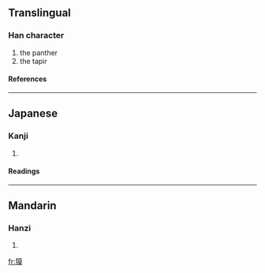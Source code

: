 ==Translingual==
===Han character===
{{Han char|rn=94|rad=犬|as=11|sn=14|four=|canj=大竹廿日大 (KHTAK)}}
# the panther
# the tapir
====References====
{{Han ref|kx=0717.300|dkj=20638|dj=1129.080|hdz=21362.040|uh=734F|ud=29519}}

----
==Japanese==
===Kanji===
{{ja-kanji|grade=|rs=犬11}}
# {{defn|Japanese}} 
====Readings====
{{ja-readings|on=[[ばく]] (baku), [[みゃく]] (myaku)|kun=[[ばく]] (baku)|nanori=}}

----
==Mandarin==
===Hanzi===
{{cmn-hanzi|pin=[[mú]] ([[mu2]])|wg=mu<sup>2</sup>}}
# {{defn|Mandarin}}

[[fr:獏]]